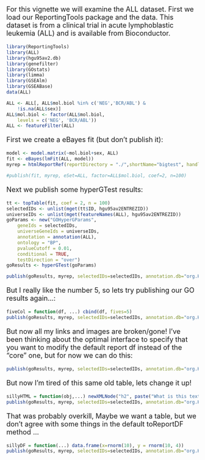 <style>
p {font-size:large}
</style>

For this vignette we will examine the ALL dataset.  First we load our ReportingTools  package and the data.  This dataset is from a clinical trial in acute lymphoblastic leukemia (ALL) and  is available from Bioconductor.  

```r
library(ReportingTools)
library(ALL)
library(hgu95av2.db)
library(genefilter)
library(GOstats)
library(limma)
library(GSEAlm)
library(GSEABase)
data(ALL)

ALL <- ALL[, ALL$mol.biol %in% c('NEG','BCR/ABL') &
    !is.na(ALL$sex)]
ALL$mol.biol <- factor(ALL$mol.biol, 
    levels = c('NEG', 'BCR/ABL'))
ALL <- featureFilter(ALL)
```
First we create a eBayes fit (but don't publish it):

```r
model <- model.matrix(~mol.biol+sex, ALL)
fit <- eBayes(lmFit(ALL, model))
myrep = htmlReportRef(reportDirectory = "./",shortName="bigtest", handlers = ReportingTools:::knitrHandlers)

#publish(fit, myrep, eSet=ALL, factor=ALL$mol.biol, coef=2, n=100)
```

Next we publish some hyperGTest results:

```r
tt <- topTable(fit, coef = 2, n = 100)
selectedIDs <- unlist(mget(tt$ID, hgu95av2ENTREZID))
universeIDs <- unlist(mget(featureNames(ALL), hgu95av2ENTREZID))
goParams <- new("GOHyperGParams", 
    geneIds = selectedIDs, 
    universeGeneIds = universeIDs, 
    annotation = annotation(ALL), 
    ontology = "BP", 
    pvalueCutoff = 0.01,
    conditional = TRUE, 
    testDirection = "over")
goResults <- hyperGTest(goParams)

publish(goResults, myrep, selectedIDs=selectedIDs, annotation.db="org.Hs.eg")
```

But I really like the number 5, so lets try publishing our GO results again...:

```r
fiveCol = function(df, ...) cbind(df, fives=5)
publish(goResults, myrep, selectedIDs=selectedIDs, annotation.db="org.Hs.eg", .addColumns = fiveCol)
```

But now all my links and images are broken/gone! I've been thinking about the optimal interface to specify that you want to modify the default report df instead of the "core" one, but for now we can do this:

```r
publish(goResults, myrep, selectedIDs=selectedIDs, annotation.db="org.Hs.eg", .addColumns = list(addReportColumns, fiveCol))
```

But now I'm tired of this same old table, lets change it up!

```r
sillyHTML = function(obj,...) newXMLNode("h2", paste("What is this text doing here?! I'm supposed to be publishing an object of class ", class(obj), "! This was probably not a good use of .toHTML customization.", sep=""))
publish(goResults, myrep, selectedIDs=selectedIDs, annotation.db="org.Hs.eg", .toHTML = sillyHTML)
```

That was probably overkill, Maybe we want a table, but we don't agree with some things in the default toReportDF method ...

```r
sillyDF = function(...) data.frame(x=rnorm(10), y = rnorm(10, 4))
publish(goResults, myrep, selectedIDs=selectedIDs, annotation.db="org.Hs.eg", .toDF = sillyDF, .addColumns = fiveCol)
```
